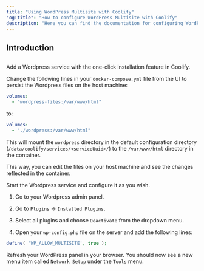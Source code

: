 ```yaml
---
title: "Using WordPress Multisite with Coolify"
"og:title": "How to configure WordPress Multisite with Coolify"
description: "Here you can find the documentation for configuring WordPress Multisite with Coolify."
---
```


## Introduction

##



Add a Wordpress service with the one-click installation feature in Coolify.


Change the following lines in your `docker-compose.yml` file from the UI to persist the Wordpress files on the host machine:

```yaml
volumes:
  - "wordpress-files:/var/www/html"
```

to:

```yaml
volumes:
  - "./wordpress:/var/www/html"
```

This will mount the `wordpress` directory in the default configuration directory (`/data/coolify/services/<serviceUuid>/`) to the `/var/www/html` directory in the container.

This way, you can edit the files on your host machine and see the changes reflected in the container.



Start the Wordpress service and configure it as you wish.


1. Go to your Wordpress admin panel.
2. Go to `Plugins` -> `Installed Plugins`.
3. Select all plugins and choose `Deactivate` from the dropdown menu.


1. Open your `wp-config.php` file on the server and add the following lines:

```php
define( 'WP_ALLOW_MULTISITE', true );
```

Refresh your WordPress panel in your browser. You should now see a new menu item called `Network Setup` under the `Tools` menu.




